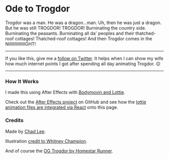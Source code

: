 


<Layout license="CC BY-NC-SA 4.0">
<Seo
	title="Trogdor the Burninator"
	image={Cover}
	description="Trogdor was a man. He was a dragon…man. Uh, then he was just a dragon. But he was still Trogdor! Burninating the country side. Burninating the peasants. Burninating all da' peoples and their thatched-roof cottages! And then Trogdor comes in the NIGHT!"
/>

<main role="main">

<Trogdor />

<Container component="article">

# Ode to Trogdor

Trogdor was a man. He was a dragon...man. Uh, then he was just a dragon. But he was still TROGDOR! TROGDOR! Burninating the country side. Burninating the peasants. Burninating all da' peoples and their thatched-roof cottages! Thatched-roof cottages! And then Trogdor comes in the NIIIIIIIIIIIIIIGHT!

---------------------

If you like this, give me a [follow on Twitter](https://twitter.com/wchadly). It helps when I can show my wife how much internet points I got after spending all day animating Trogdor. 😉

---------------------

### How It Works

I made this using After Effects with [Bodymovin and Lottie](http://airbnb.io/lottie/).

Check out the [After Effects project](https://github.com/chadly/trogdor) on GitHub and see how the [lottie animation files are integrated via React](https://github.com/chadly/chadly.net/blob/master/src/trogdor/index.js) onto this page.

### Credits

Made by [Chad Lee](/).

Illustration [credit to Whitney Champion](https://twitter.com/shortxstack/status/1294449843658731520).

And of course the [OG Trogdor by Homestar Runner](https://youtu.be/90X5NJleYJQ).

</Container>
</main>
</Layout>